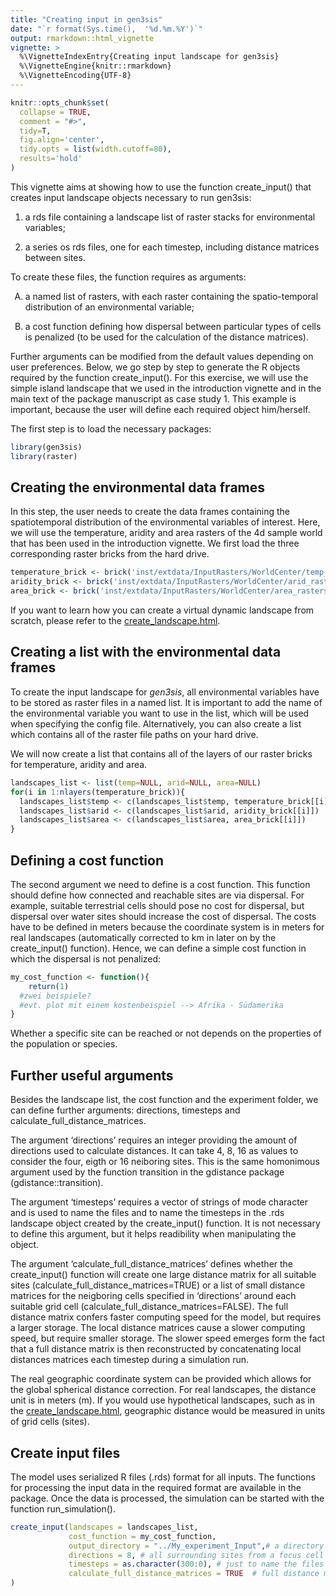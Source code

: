 ```yaml
---
title: "Creating input in gen3sis"
date: "`r format(Sys.time(),  '%d.%m.%Y')`"
output: rmarkdown::html_vignette
vignette: >
  %\VignetteIndexEntry{Creating input landscape for gen3sis}
  %\VignetteEngine{knitr::rmarkdown}
  %\VignetteEncoding{UTF-8}
---
```


```r
knitr::opts_chunk$set(
  collapse = TRUE,
  comment = "#>", 
  tidy=T,
  fig.align='center',
  tidy.opts = list(width.cutoff=80),
  results='hold'
)
```

This vignette aims at showing how to use the function create_input() that creates input landscape objects necessary to run gen3sis: 

1) a rds file containing a landscape list of raster stacks for environmental variables; 

2) a series os rds files, one for each timestep, including distance matrices between sites. 


To create these files, the function requires as arguments: 

A) a named list of rasters, with each raster containing the spatio-temporal distribution of an environmental variable; 

B) a cost function defining how dispersal between particular types of cells is penalized (to be used for the calculation of the distance matrices). 

Further arguments can be modified from the default values depending on user preferences. Below, we go step by step to generate the R objects required by the function create_input(). For this exercise, we will use the simple island landscape that we used in the introduction vignette and in the main text of the package manuscript as case study 1. This example is important, because the user will define each required object him/herself.

The first step is to load the necessary packages:

```r
library(gen3sis)
library(raster)
```

## Creating the environmental data frames
In this step, the user needs to create the data frames containing the spatiotemporal distribution of the environmental variables of interest. Here, we will use the temperature, aridity and area rasters of the 4d sample world that has been used in the introduction vignette. We first load the three corresponding raster bricks from the hard drive.

```r
temperature_brick <- brick('inst/extdata/InputRasters/WorldCenter/temp_rasters.tif') #WIP
aridity_brick <- brick('inst/extdata/InputRasters/WorldCenter/arid_rasters.tif') #WIP
area_brick <- brick('inst/extdata/InputRasters/WorldCenter/area_rasters.tif') #WIP
```


If you want to learn how you can create a virtual dynamic landscape from scratch, please refer to the [create_landscape.html](create_landscape vignette).


## Creating a list with the environmental data frames
To create the input landscape for *gen3sis*, all environmental variables have to be stored as raster files in a named list. It is important to add the name of the environmental variable you want to use in the list, which will be used when specifying the config file. Alternatively, you can also create a list which contains all of the raster file paths on your hard drive.

We will now create a list that contains all of the layers of our raster bricks for temperature, aridity and area.

```r
landscapes_list <- list(temp=NULL, arid=NULL, area=NULL)
for(i in 1:nlayers(temperature_brick)){
  landscapes_list$temp <- c(landscapes_list$temp, temperature_brick[[i]])
  landscapes_list$arid <- c(landscapes_list$arid, aridity_brick[[i]])
  landscapes_list$area <- c(landscapes_list$area, area_brick[[i]])
}
```


## Defining a cost function 
The second argument we need to define is a cost function. This function should define how connected and reachable sites are via dispersal. For example, suitable terrestrial cells should pose no cost for dispersal, but dispersal over water sites should increase the cost of dispersal. The costs have to be defined in meters because the coordinate system is in meters for real landscapes (automatically corrected to km in later on by the create_input() function). Hence, we can define a simple cost function in which the dispersal is not penalized: 

```r
my_cost_function <- function(){
    return(1)
  #zwei beispiele?
  #evt. plot mit einem kostenbeispiel --> Afrika - Südamerika
}
```


Whether a specific site can be reached or not depends on the properties of the population or species.

## Further useful arguments
Besides the landscape list, the cost function and the experiment folder, we can define further arguments: directions, timesteps and calculate_full_distance_matrices. 

The argument 'directions' requires an integer providing the amount of directions used to calculate distances. It can take 4, 8, 16 as values to consider the four, eigth or 16 neiboring sites. This is the same homonimous argument used by the function transition in the gdistance package (gdistance::transition). 

The argument 'timesteps' requires a vector of strings of mode character and is used to name the files and to name the timesteps in the .rds landscape object created by the create_input() function. It is not necessary to define this argument, but it helps readibility when manipulating the object. 

The argument 'calculate_full_distance_matrices' defines whether the create_input() function will create one large distance matrix for all suitable sites (calculate_full_distance_matrices=TRUE) or a list of small distance matrices for the neigboring cells specified in 'directions' around each suitable grid cell (calculate_full_distance_matrices=FALSE). The full distance matrix confers faster computing speed for the model, but requires a larger storage. The local distance matrices cause a slower computing speed, but require smaller storage. The slower speed emerges form the fact that a full distance matrix is then reconstructed by concatenating local distances matrices each timestep during a simulation run. 

The real geographic coordinate system can be provided which allows for the global spherical distance correction. For real landscapes, the distance unit is in meters (m). If you would use hypothetical landscapes, such as in the [create_landscape.html](create_landscape vignette), geographic distance would be measured in units of grid cells (sites).

## Create input files 

The model uses serialized R files (.rds) format for all inputs. The functions for processing the input data in the required format are available in the package. Once the data is processed, the simulation can be started with the function run_simulation().

```r
create_input(landscapes = landscapes_list,
             cost_function = my_cost_function,
             output_directory = "../My_experiment_Input",# a directory name to save the files in
             directions = 8, # all surrounding sites from a focus cell
             timesteps = as.character(300:0), # just to name the files
             calculate_full_distance_matrices = TRUE  # full distance matrix
)
```
